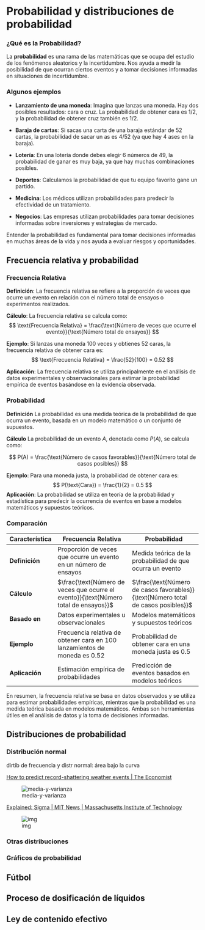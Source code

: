 # Probabilidad y distribuciones de probabilidad 

### ¿Qué es la Probabilidad?

La **probabilidad** es una rama de las matemáticas que se ocupa del estudio de los fenómenos aleatorios y la incertidumbre. Nos ayuda a medir la posibilidad de que ocurran ciertos eventos y a tomar decisiones informadas en situaciones de incertidumbre.

### Algunos ejemplos

- **Lanzamiento de una moneda**: Imagina que lanzas una moneda. Hay dos posibles resultados: cara o cruz. La probabilidad de obtener cara es 1/2, y la probabilidad de obtener cruz también es 1/2.

- **Baraja de cartas**: Si sacas una carta de una baraja estándar de 52 cartas, la probabilidad de sacar un as es 4/52 (ya que hay 4 ases en la baraja).

- **Lotería**: En una lotería donde debes elegir 6 números de 49, la probabilidad de ganar es muy baja, ya que hay muchas combinaciones posibles.

- **Deportes**: Calculamos la probabilidad de que tu equipo favorito gane un partido.
- **Medicina**: Los médicos utilizan probabilidades para predecir la efectividad de un tratamiento.
- **Negocios**: Las empresas utilizan probabilidades para tomar decisiones informadas sobre inversiones y estrategias de mercado.


Entender la probabilidad es fundamental para tomar decisiones informadas en muchas áreas de la vida y nos ayuda a evaluar riesgos y oportunidades.

## Frecuencia relativa y probabilidad

### Frecuencia Relativa

**Definición**:
La frecuencia relativa se refiere a la proporción de veces que ocurre un evento en relación con el número total de ensayos o experimentos realizados.

**Cálculo**:
La frecuencia relativa se calcula como:
$$
\text{Frecuencia Relativa} = \frac{\text{Número de veces que ocurre el evento}}{\text{Número total de ensayos}}
$$

**Ejemplo**:
Si lanzas una moneda 100 veces y obtienes 52 caras, la frecuencia relativa de obtener cara es:
$$
\text{Frecuencia Relativa} = \frac{52}{100} = 0.52
$$

**Aplicación**:
La frecuencia relativa se utiliza principalmente en el análisis de datos experimentales y observacionales para estimar la probabilidad empírica de eventos basándose en la evidencia observada.

### Probabilidad

**Definición**
La probabilidad es una medida teórica de la probabilidad de que ocurra un evento, basada en un modelo matemático o un conjunto de supuestos.

**Cálculo**
La probabilidad de un evento $A$, denotada como $P(A)$, se calcula como:

$$
P(A) = \frac{\text{Número de casos favorables}}{\text{Número total de casos posibles}}
$$


**Ejemplo**:
Para una moneda justa, la probabilidad de obtener cara es:
$$
P(\text{Cara}) = \frac{1}{2} = 0.5
$$
**Aplicación**:
La probabilidad se utiliza en teoría de la probabilidad y estadística para predecir la ocurrencia de eventos en base a modelos matemáticos y supuestos teóricos.

### Comparación

| Característica         | Frecuencia Relativa                                               | Probabilidad                                               |
|------------------------|-------------------------------------------------------------------|------------------------------------------------------------|
| **Definición**         | Proporción de veces que ocurre un evento en un número de ensayos  | Medida teórica de la probabilidad de que ocurra un evento  |
| **Cálculo**            | $\frac{\text{Número de veces que ocurre el evento}}{\text{Número total de ensayos}}$ | $\frac{\text{Número de casos favorables}}{\text{Número total de casos posibles}}$ |
| **Basado en**          | Datos experimentales u observacionales                            | Modelos matemáticos y supuestos teóricos                   |
| **Ejemplo**            | Frecuencia relativa de obtener cara en 100 lanzamientos de moneda es $0.52$ | Probabilidad de obtener cara en una moneda justa es $0.5$ |
| **Aplicación**         | Estimación empírica de probabilidades                             | Predicción de eventos basados en modelos teóricos          |

En resumen, la frecuencia relativa se basa en datos observados y se utiliza para estimar probabilidades empíricas, mientras que la probabilidad es una medida teórica basada en modelos matemáticos. Ambas son herramientas útiles en el análisis de datos y la toma de decisiones informadas.

## Distribuciones de probabilidad

### Distribución normal
dirtib de frecuencia y distr normal: área bajo la curva

[How to predict record-shattering weather events | The Economist](https://www.economist.com/science-and-technology/2023/02/08/extreme-weather-events-are-getting-more-frequent)

![media-y-varianza](01-imagenes\media-y-varianza.png)



[Explained: Sigma | MIT News | Massachusetts Institute of Technology](https://news.mit.edu/2012/explained-sigma-0209)

![img](01-imagenes\curva-normal.jpg)

### Otras distribuciones

### Gráficos de probabilidad


## Fútbol

## Proceso de dosificación de líquidos

## Ley de contenido efectivo

